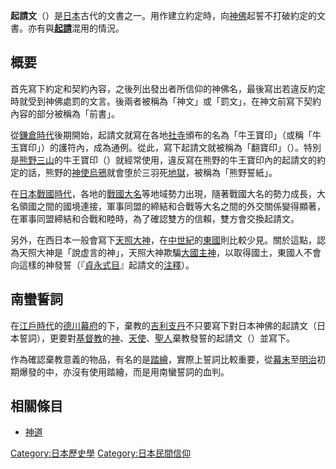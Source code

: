 {{unreferenced|time=2016-10-08T13:24:43+00:00}}
'''起請文'''（{{jp|j=起請文|hg=きしょうもん|rm=Kishōmon|lead=yes}}）是[[日本|日本]]古代的文書之一。用作建立約定時，向[[神佛|神佛]]起誓不打破約定的文書。亦有與'''[[起請|起請]]'''混用的情況。

== 概要 ==
首先寫下約定和契約內容，之後列出發出者所信仰的神佛名，最後寫出若違反約定時就受到神佛處罰的文言。後兩者被稱為「神文」或「罰文」，在神文前寫下契約內容的部分被稱為「前書」。

從[[鎌倉時代|鎌倉時代]]後期開始，起請文就寫在各地[[社寺|社寺]]頒布的名為「牛王寶印」（或稱「牛玉寶印」）的護符內，成為通例。從此，寫下起請文就被稱為「翻寶印」（{{lang|ja|宝印を翻す}}）。特別是[[熊野三山|熊野三山]]的牛王寶印（{{tsl|ja|熊野牛王符}}）就經常使用，違反寫在熊野的牛王寶印內的起請文的約定的話，熊野的[[神使|神使]][[烏鴉|烏鴉]]就會堕於三羽死[[地獄|地獄]]，被稱為「熊野誓紙」。

在[[日本戰國時代|日本戰國時代]]，各地的[[戰國大名|戰國大名]]等地域勢力出現，隨著戰國大名的勢力成長，大名領國之間的國境連接，軍事同盟的締結和合戰等大名之間的外交關係變得顯著，在軍事同盟締結和合戰和睦時，為了確認雙方的信賴，雙方會交換起請文。

另外，在西日本一般會寫下[[天照大神|天照大神]]，在[[中世紀|中世紀]]的[[東國|東國]]則比較少見。關於這點，{{tsl|ja|新田一郎}}認為天照大神是「說虚言的神」，天照大神欺騙[[大國主神|大國主神]]，以取得國土，東國人不會向這樣的神發誓（『[[貞永式目|貞永式目]]』起請文的[[注釋|注釋]]）。

== 南蠻誓詞 ==
在[[江戶時代|江戶時代]]的[[德川幕府|德川幕府]]的{{tsl|ja|禁教令}}下，棄教的[[吉利支丹|吉利支丹]]不只要寫下對日本神佛的起請文（日本誓詞），更要對[[基督教|基督教]]的[[神|神]]、[[天使|天使]]、[[聖人|聖人]]棄教發誓的起請文（{{tsl|ja|南蛮誓詞|南蠻誓詞}}）並寫下{{tsl|ja|血判}}。

作為確認棄教意義的物品，有名的是[[踏繪|踏繪]]，實際上誓詞比較重要，從[[幕末|幕末]]至[[明治|明治]]初期爆發的{{tsl|ja|浦上四番崩れ|浦上四番崩}}中，亦沒有使用踏繪，而是用南蠻誓詞的血判。

== 相關條目 ==
*[[神道|神道]]

[[Category:日本歷史學|Category:日本歷史學]]
[[Category:日本民間信仰|Category:日本民間信仰]]